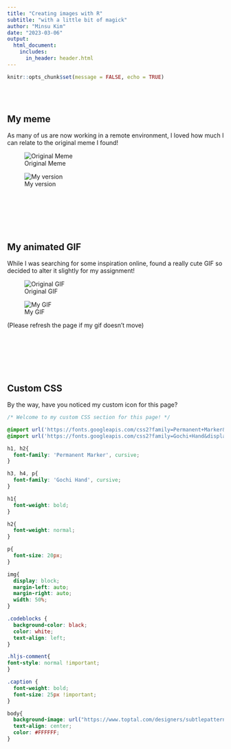 ```yaml
---
title: "Creating images with R"
subtitle: "with a little bit of magick"
author: "Minsu Kim"
date: "2023-03-06"
output: 
  html_document:
    includes:
      in_header: header.html
---
```


```r
knitr::opts_chunk$set(message = FALSE, echo = TRUE)
```
<br>
<br>

## **My meme**

As many of us are now working in a remote environment, I loved how much I can relate to the original meme I found!

![Original Meme](https://i.chzbgr.com/full/9461717760/h279C13DE/cat-working-home-expectation-reality-s%C3%B6zero-ste-officially-shelby-sro)

![My version](my_meme.png)

```r
```

<br>
<br>
<br>
<br>

## **My animated GIF**

While I was searching for some inspiration online, found a really cute GIF so decided to alter it slightly for my assignment!

![Original GIF](https://media.tenor.com/TUDtiAnenSAAAAAC/hello-corgi.gif)

![My GIF](my_animation.gif)
<p> (Please refresh the page if my gif doesn't move) </p>

```r

```

<br>
<br>
<br>
<br>

## **Custom CSS**
<p> By the way, have you noticed my custom icon for this page? </p>
```css
/* Welcome to my custom CSS section for this page! */

@import url('https://fonts.googleapis.com/css2?family=Permanent+Marker&display=swap');
@import url('https://fonts.googleapis.com/css2?family=Gochi+Hand&display=swap');

h1, h2{
  font-family: 'Permanent Marker', cursive;
}

h3, h4, p{
  font-family: 'Gochi Hand', cursive;
}

h1{
  font-weight: bold;
}

h2{
  font-weight: normal;
}

p{
  font-size: 20px;
}

img{
  display: block;
  margin-left: auto;
  margin-right: auto;
  width: 50%;
}

.codeblocks {
  background-color: black;
  color: white;
  text-align: left;
}

.hljs-comment{
font-style: normal !important;
}

.caption {
  font-weight: bold;
  font-size: 25px !important;
}

body{ 
  background-image: url("https://www.toptal.com/designers/subtlepatterns/uploads/dark_wood.png"); 
  text-align: center;
  color: #FFFFFF;
}
```



